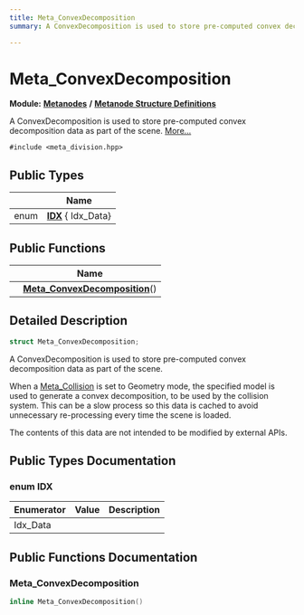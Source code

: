 ```yaml
---
title: Meta_ConvexDecomposition
summary: A ConvexDecomposition is used to store pre-computed convex decomposition data as part of the scene. 

---
```


# Meta_ConvexDecomposition

**Module:** **[Metanodes](../Modules/group__api__metanodes.mdx)** **/** **[Metanode Structure Definitions](../Modules/group__api__metadefs.mdx)**



A ConvexDecomposition is used to store pre-computed convex decomposition data as part of the scene.  [More...](#detailed-description)


`#include <meta_division.hpp>`

## Public Types

|                | Name           |
| -------------- | -------------- |
| enum| **[IDX](../Classes/struct_meta___convex_decomposition.mdx#enum-idx)** { Idx_Data} |

## Public Functions

|                | Name           |
| -------------- | -------------- |
| | **[Meta_ConvexDecomposition](../Classes/struct_meta___convex_decomposition.mdx#meta-convexdecomposition)**() |

## Detailed Description

```cpp
struct Meta_ConvexDecomposition;
```

A ConvexDecomposition is used to store pre-computed convex decomposition data as part of the scene. 

When a [Meta_Collision](../Classes/struct_meta___collision.mdx) is set to Geometry mode, the specified model is used to generate a convex decomposition, to be used by the collision system. This can be a slow process so this data is cached to avoid unnecessary re-processing every time the scene is loaded.

The contents of this data are not intended to be modified by external APIs. 

## Public Types Documentation

### enum IDX

| Enumerator | Value | Description |
| ---------- | ----- | ----------- |
| Idx_Data | |   |




## Public Functions Documentation

### Meta_ConvexDecomposition

```cpp
inline Meta_ConvexDecomposition()
```



